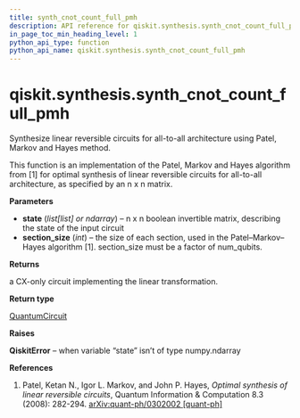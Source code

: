 ```yaml
---
title: synth_cnot_count_full_pmh
description: API reference for qiskit.synthesis.synth_cnot_count_full_pmh
in_page_toc_min_heading_level: 1
python_api_type: function
python_api_name: qiskit.synthesis.synth_cnot_count_full_pmh
---
```


# qiskit.synthesis.synth\_cnot\_count\_full\_pmh

<Function id="qiskit.synthesis.synth_cnot_count_full_pmh" isDedicatedPage={true} github="https://github.com/qiskit/qiskit/tree/stable/0.23/qiskit/synthesis/linear/graysynth.py" signature="synth_cnot_count_full_pmh(state, section_size=2)">
  Synthesize linear reversible circuits for all-to-all architecture using Patel, Markov and Hayes method.

  This function is an implementation of the Patel, Markov and Hayes algorithm from \[1] for optimal synthesis of linear reversible circuits for all-to-all architecture, as specified by an n x n matrix.

  **Parameters**

  *   **state** (*list\[list] or ndarray*) – n x n boolean invertible matrix, describing the state of the input circuit
  *   **section\_size** (*int*) – the size of each section, used in the Patel–Markov–Hayes algorithm \[1]. section\_size must be a factor of num\_qubits.

  **Returns**

  a CX-only circuit implementing the linear transformation.

  **Return type**

  [QuantumCircuit](qiskit.circuit.QuantumCircuit "qiskit.circuit.QuantumCircuit")

  **Raises**

  **QiskitError** – when variable “state” isn’t of type numpy.ndarray

  **References**

  1.  Patel, Ketan N., Igor L. Markov, and John P. Hayes, *Optimal synthesis of linear reversible circuits*, Quantum Information & Computation 8.3 (2008): 282-294. [arXiv:quant-ph/0302002 \[quant-ph\]](https://arxiv.org/abs/quant-ph/0302002)
</Function>

